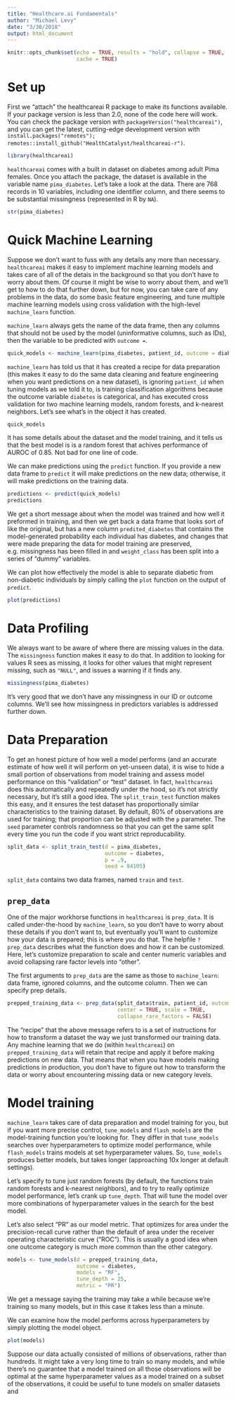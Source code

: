 ```yaml
---
title: "Healthcare.ai Fundamentals"
author: "Michael Levy"
date: "3/30/2018"
output: html_document
---
```


```r
knitr::opts_chunk$set(echo = TRUE, results = "hold", collapse = TRUE,
                      cache = TRUE)
```

# Set up

First we "attach" the healthcareai R package to make its functions available. If your package version is less than 2.0, none of the code here will work. You can check the package version with `packageVersion("healthcareai")`, and you can get the latest, cutting-edge development version with `install.packages("remotes"); remotes::install_github("HealthCatalyst/healthcareai-r")`.

```r
library(healthcareai)
```

`healthcareai` comes with a built in dataset on diabetes among adult Pima females. Once you attach the package, the dataset is available in the variable name `pima_diabetes`. Let's take a look at the data. There are 768 records in 10 variables, including one identifier column, and there seems to be substantial missingness (represented in R by `NA`).

```r
str(pima_diabetes)
```

# Quick Machine Learning

Suppose we don't want to fuss with any details any more than necessary. `healthcareai` makes it easy to implement machine learning models and takes care of all of the detais in the background so that you don't have to worry about them. Of course it might be wise to worry about them, and we'll get to how to do that further down, but for now, you can take care of any problems in the data, do some basic feature engineering, and tune multiple machine learning models using cross validation with the high-level `machine_learn` function.

`machine_learn` always gets the name of the data frame, then any columns that should not be used by the model (uninformative columns, such as IDs), then the variable to be predicted with `outcome =`.

```r
quick_models <- machine_learn(pima_diabetes, patient_id, outcome = diabetes)
```

`machine_learn` has told us that it has created a recipe for data preparation (this makes it easy to do the same data cleaning and feature engineering when you want predictions on a new dataset), is ignoring `patient_id` when tuning models as we told it to, is training classification algorithms because the outcome variable `diabetes` is categorical, and has executed cross validation for two machine learning models, random forests, and k-nearest neighbors. Let's see what's in the object it has created.

```r
quick_models
```

It has some details about the dataset and the model training, and it tells us that the best model is is a random forest that achives performance of AUROC of 0.85. Not bad for one line of code.

We can make predictions using the `predict` function. If you provide a new data frame to `predict` it will make predictions on the new data; otherwise, it will make predictions on the training data.

```r
predictions <- predict(quick_models)
predictions
```

We get a short message about when the model was trained and how well it preformed in training, and then we get back a data frame that looks sort of like the original, but has a new column `predited_diabetes` that contains the model-generated probability each individual has diabetes, and changes that were made preparing the data for model training are preserved, e.g. missingness has been filled in and `weight_class` has been split into a series of "dummy" variables.

We can plot how effectively the model is able to separate diabetic from non-diabetic individuals by simply calling the `plot` function on the output of `predict`.

```r
plot(predictions)
```

# Data Profiling

We always want to be aware of where there are missing values in the data. The `missingness` function makes it easy to do that. In addition to looking for values R sees as missing, it looks for other values that might represent missing, such as `"NULL"`, and issues a warning if it finds any. 

```r
missingness(pima_diabetes) 
```

It's very good that we don't have any missingness in our ID or outcome columns. We'll see how missingness in predictors variables is addressed further down.

# Data Preparation

To get an honest picture of how well a model performs (and an accurate estimate of how well it will perform on yet-unseen data), it is wise to hide a small portion of observations from model training and assess model performance on this "validation" or "test" dataset. In fact, `healthcareai` does this automatically and repeatedly under the hood, so it's not strictly necessary, but it's still a good idea. The `split_train_test` function makes this easy, and it ensures the test dataset has proportionally similar characteristics to the training dataset. By default, 80% of observations are used for training; that proportion can be adjusted with the `p` parameter. The `seed` parameter controls randomness so that you can get the same split every time you run the code if you want strict reproducability.

```r
split_data <- split_train_test(d = pima_diabetes, 
                               outcome = diabetes, 
                               p = .9, 
                               seed = 84105)
```

`split_data` contains two data frames, named `train` and `test`.

## `prep_data`

One of the major workhorse functions in `healthcareai` is `prep_data`. It is called under-the-hood by `machine_learn`, so you don't have to worry about these details if you don't want to, but eventually you'll want to customize how your data is prepared; this is where you do that. The helpfile `?prep_data` describes what the function does and how it can be customized. Here, let's customize preparation to scale and center numeric variables and avoid collapsing rare factor levels into "other".

The first arguments to `prep_data` are the same as those to `machine_learn`: data frame, ignored columns, and the outcome column. Then we can specify prep details.

```r
prepped_training_data <- prep_data(split_data$train, patient_id, outcome = diabetes,
                                   center = TRUE, scale = TRUE,
                                   collapse_rare_factors = FALSE)
```

The "recipe" that the above message refers to is a set of instructions for how to transform a dataset the way we just transformed our training data. Any machine learning that we do (within `healthcareai`) on `prepped_training_data` will retain that recipe and apply it before making predictions on new data. That means that when you have models making predictions in production, you don't have to figure out how to transform the data or worry about encountering missing data or new category levels. 

# Model training

`machine_learn` takes care of data preparation and model training for you, but if you want more precise control, `tune_models` and `flash_models` are the model-training function you're looking for. They differ in that `tune_models` searches over hyperparameters to optimize model performance, while `flash_models` trains models at set hyperparameter values. So, `tune_models` produces better models, but takes longer (approaching 10x longer at default settings). 

Let's specify to tune just random forests (by default, the functions train random forests and k-nearest neighbors), and to try to really optimize model performance, let's crank up `tune_depth`. That will tune the model over more combinations of hyperparameter values in the search for the best model. 

Let's also select "PR" as our model metric. That optimizes for area under the precision-recall curve rather than the default of area under the receiver operating characteristic curve ("ROC"). This is usually a good idea when one outcome category is much more common than the other category.

```r
models <- tune_models(d = prepped_training_data, 
                      outcome = diabetes,
                      models = "RF", 
                      tune_depth = 25,
                      metric = "PR")
```

We get a message saying the training may take a while because we're training so many models, but in this case it takes less than a minute.

We can examine how the model performs across hyperparameters by simply plotting the model object.

```r
plot(models)
```

Suppose our data actually consisted of millions of observations, rather than hundreds. It might take a very long time to train so many models, and while there's no guarantee that a model trained on all those observations will be optimal at the same hyperparameter values as a model trained on a subset of the observations, it could be useful to tune models on smaller datasets and 

